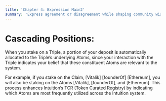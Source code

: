 ```yaml
---
title: 'Chapter 4: Expression Main2'
summary: 'Express agreement or disagreement while shaping community wisdom.'
---
```


# Cascading Positions:

When you stake on a Triple, a portion of your deposit is automatically allocated to the Triple’s underlying Atoms, since your interaction with the Triple indicates your belief that these constituent Atoms are relevant to the system.

For example, if you stake on the Claim, \[Vitalik] [founderOf] [Ethereum]\, you will also be staking on the Atoms \[Vitalik], [founderOf], and [Ethereum]\. This process enhances Intuition’s TCR (Token Curated Registry) by indicating which Atoms are most frequently utilized across the Intuition system.
